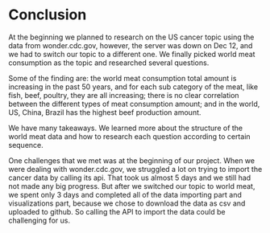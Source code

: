 # Conclusion
At the beginning we planned to research on the US cancer topic using the data from wonder.cdc.gov, however, the server was down on Dec 12, and we had to switch our topic to a different one. We finally picked world meat consumption as the topic and researched several questions.

Some of the finding are: the world meat consumption total amount is increasing in the past 50 years, and for each sub category of the meat, like fish, beef, poultry, they are all increasing; there is no clear correlation between the different types of meat consumption amount; and in the world, US, China, Brazil has the highest beef production amount.

We have many takeaways. We learned more about the structure of the world meat data and how to research each question according to certain sequence.

One challenges that we met was at the beginning of our project. When we were dealing with wonder.cdc.gov, we struggled a lot on trying to import the cancer data by calling its api. That took us almost 5 days and we still had not made any big progress. But after we switched our topic to world meat, we spent only 3 days and completed all of the data importing part and visualizations part, because we chose to download the data as csv and uploaded to github. So calling the API to import the data could be challenging for us.